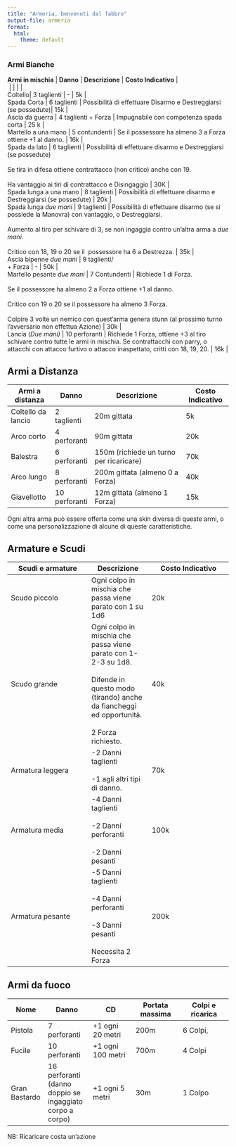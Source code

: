 ```yaml
---
title: "Armeria, benvenuti dal fabbro"
output-file: armeria
format:
  html:
    theme: default
---
```


### **Armi Bianche**

| **Armi in mischia** | **Danno**   | **Descrizione** | **Costo Indicativo** |
|  |  |  |  |
| Coltello| 3 taglienti | - | 5k  |
| Spada Corta  | 6 taglienti | Possibilità di effettuare Disarmo e Destreggiarsi (se possedute)| 15k  |
| Ascia da guerra | 4 taglienti + Forza | Impugnabile con competenza spada corta  | 25 k |
| Martello a una mano | 5 contundenti | Se il possessore ha almeno 3 a Forza ottiene +1 al danno. | 16k                  |
| Spada da lato | 6 taglienti | Possibilità di effettuare disarmo e Destreggiarsi (se possedute)<br><br>Se tira in difesa ottiene contrattacco (non critico) anche con 19.<br><br>Ha vantaggio ai tiri di contrattacco e Disingaggio | 30K  |
| Spada lunga a una mano | 8 taglienti | Possibilità di effettuare disarmo e Destreggiarsi (se possedute) | 20k  |
| Spada lunga _due mani_ | 9 taglienti | Possibilità di effettuare disarmo (se si possiede la Manovra) con vantaggio, o Destreggiarsi.<br><br>Aumento al tiro per schivare di 3, se non ingaggia contro un’altra arma a _due mani_.<br><br>Critico con 18, 19 o 20 se il  possessore ha 6 a Destrezza. | 35k                  |
| Ascia bipenne _due mani_    | 9 taglienti/<br>+ Forza | - | 50k |
| Martello pesante _due mani_ | 7 Contundenti | Richiede 1 di Forza.<br><br>Se il possessore ha almeno 2 a Forza ottiene +1 al danno.<br><br>Critico con 19 o 20 se il possessore ha almeno 3 Forza.<br><br>Colpire 3 volte un nemico con quest’arma genera stunn (al prossimo turno l’avversario non effettua Azione) | 30k                  |
| Lancia (_Due mani)_ | 10 perforanti | Richiede 1 Forza, ottiene +3 al tiro schivare contro tutte le armi in mischia. Se contrattacchi con parry, o attacchi con attacco furtivo o attacco inaspettato, critti con 18, 19, 20. | 16k                  |

## **Armi a Distanza**

| **Armi a distanza** | **Danno**     | **Descrizione**                         | **Costo Indicativo** |
| ------------------- | ------------- | --------------------------------------- | -------------------- |
| Coltello da lancio  | 2 taglienti   | 20m gittata                             | 5k                   |
| Arco corto          | 4 perforanti  | 90m gittata                             | 20k                  |
| Balestra            | 6 perforanti  | 150m (richiede un turno per ricaricare) | 70k                  |
| Arco lungo          | 8 perforanti  | 200m gittata (almeno 0 a Forza)         | 40k                  |
| Giavellotto         | 10 perforanti | 12m gittata (almeno 1 Forza)            | 15k                  |

Ogni altra arma può essere offerta come una skin diversa di queste armi, o come una personalizzazione di alcune di queste caratteristiche.

## **Armature e Scudi**

| **Scudi e armature** | **Descrizione** | **Costo Indicativo** |
| -------------------- | --------------- | -------------------- |
| Scudo piccolo  | Ogni colpo in mischia che passa viene parato con 1 su 1d6 | 20k    |
| Scudo grande  | Ogni colpo in mischia che passa viene parato con 1-2-3 su 1d8.<br><br>Difende in questo modo (tirando) anche da fiancheggi ed opportunità.<br><br>2 Forza richiesto. | 40k   |
| Armatura leggera | -2 Danni taglienti<br><br>-1 agli altri tipi di danno.  | 70k    |
| Armatura media | -4 Danni taglienti<br><br>-2 Danni perforanti<br><br>-2 Danni pesanti | 100k                 |
| Armatura pesante | -5 Danni taglienti<br><br>-4 Danni perforanti<br><br>-3 Danni pesanti<br><br>Necessita 2 Forza                                                                       | 200k                 |


## Armi da fuoco 

| **Nome**      | **Danno**         | **CD**            | **Portata massima** | **Colpi e ricarica** |
| ------------- | ------------------ | ----------------- | ------------------- | -------------------- |
| Pistola       | 7 perforanti       | +1 ogni 20 metri  |      200m              |      6 Colpi,   |
| Fucile        | 10 perforanti       | +1 ogni 100 metri | 700m                 | 4 Colpi              |
| Gran Bastardo | 16 perforanti (danno doppio se ingaggiato corpo a corpo) | +1 ogni 5 metri   | 30m | 1 Colpo   |
NB: Ricaricare costa un'azione 